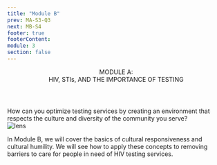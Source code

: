```yaml
---
title: "Module B"
prev: MA-S3-Q3
next: MB-S4
footer: true
footerContent:
module: 3
section: false
---
```


<Header>
  MODULE A: <br />
  <span className="text-red"> HIV, STIs, AND THE IMPORTANCE OF TESTING</span>
</Header>
<SubHeader>
  How can you optimize testing services by creating an environment that respects
  the culture and diversity of the community you serve?
</SubHeader>
<SingleLayout>
  <DoubleLayout>
    <div className="text-right">
      <Image
        className="text-right"
        src="/Group_256.svg"
        height={463}
        width={463}
        alt="lens"
      />
    </div>
    <div>
      <p className="text-2rem font-sans text-[#707070]">
        <span className="text-30px font-medium text-red text-left">
          In Module B, we will cover the basics of cultural responsiveness and
          cultural humility.
        </span>
        We will see how to apply these concepts to removing barriers to care for
        people in need of HIV testing services.
      </p>
    </div>
  </DoubleLayout>
</SingleLayout>

